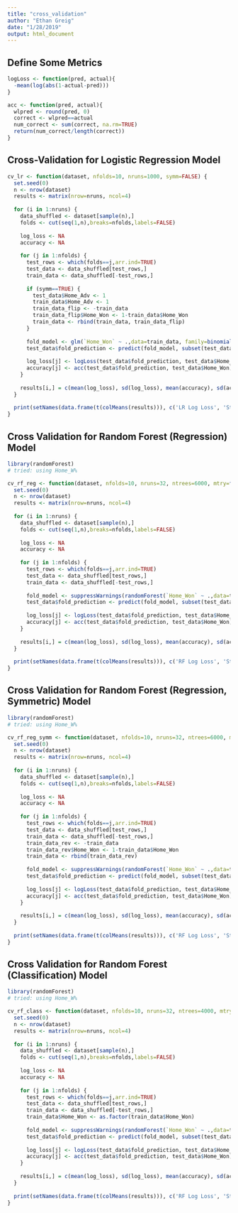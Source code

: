 ```yaml
---
title: "cross_validation"
author: "Ethan Greig"
date: "1/28/2019"
output: html_document
---
```


## Define Some Metrics
```r
logLoss <- function(pred, actual){
  -mean(log(abs(1-actual-pred)))
}

acc <- function(pred, actual){
  wlpred <- round(pred, 0)
  correct <- wlpred==actual
  num_correct <- sum(correct, na.rm=TRUE)
  return(num_correct/length(correct))
}
```

## Cross-Validation for Logistic Regression Model
```r

cv_lr <- function(dataset, nfolds=10, nruns=1000, symm=FALSE) {
  set.seed(0)
  n <- nrow(dataset)
  results <- matrix(nrow=nruns, ncol=4)
  
  for (i in 1:nruns) {
    data_shuffled <- dataset[sample(n),]
    folds <- cut(seq(1,n),breaks=nfolds,labels=FALSE)
  
    log_loss <- NA
    accuracy <- NA
      
    for (j in 1:nfolds) {
      test_rows <- which(folds==j,arr.ind=TRUE)
      test_data <- data_shuffled[test_rows,]
      train_data <- data_shuffled[-test_rows,]
        
      if (symm==TRUE) {
        test_data$Home_Adv <- 1
        train_data$Home_Adv <- 1
        train_data_flip <- -train_data
        train_data_flip$Home_Won <- 1-train_data$Home_Won
        train_data <- rbind(train_data, train_data_flip)
      }
        
      fold_model <- glm(`Home_Won` ~ .,data=train_data, family=binomial(link='logit'))
      test_data$fold_prediction <- predict(fold_model, subset(test_data, select=-Home_Won), type='response')
    
      log_loss[j] <- logLoss(test_data$fold_prediction, test_data$Home_Won)
      accuracy[j] <- acc(test_data$fold_prediction, test_data$Home_Won)
    }
      
    results[i,] = c(mean(log_loss), sd(log_loss), mean(accuracy), sd(accuracy))
  }
  
  print(setNames(data.frame(t(colMeans(results))), c('LR Log Loss', 'Std. Dev.', 'LR Accuracy', 'Std. Dev.')))
}
```

## Cross Validation for Random Forest (Regression) Model
```r
library(randomForest)
# tried: using Home_W%

cv_rf_reg <- function(dataset, nfolds=10, nruns=32, ntrees=6000, mtry=floor(ncol(df)/3), nodesize=5) {
  set.seed(0)
  n <- nrow(dataset)
  results <- matrix(nrow=nruns, ncol=4)
  
  for (i in 1:nruns) {
    data_shuffled <- dataset[sample(n),]
    folds <- cut(seq(1,n),breaks=nfolds,labels=FALSE)
      
    log_loss <- NA
    accuracy <- NA
      
    for (j in 1:nfolds) {
      test_rows <- which(folds==j,arr.ind=TRUE)
      test_data <- data_shuffled[test_rows,]
      train_data <- data_shuffled[-test_rows,]
  
      fold_model <- suppressWarnings(randomForest(`Home_Won` ~ .,data=train_data, ntree=ntrees, mtry=mtry, nodesize=nodesize))
      test_data$fold_prediction <- predict(fold_model, subset(test_data, select=-Home_Won), type='response')
        
      log_loss[j] <- logLoss(test_data$fold_prediction, test_data$Home_Won)
      accuracy[j] <- acc(test_data$fold_prediction, test_data$Home_Won)
    }
      
    results[i,] = c(mean(log_loss), sd(log_loss), mean(accuracy), sd(accuracy))
  }
  
  print(setNames(data.frame(t(colMeans(results))), c('RF Log Loss', 'Std. Dev.', 'RF Accuracy', 'Std. Dev.')))
}
```

## Cross Validation for Random Forest (Regression, Symmetric) Model
```r
library(randomForest)
# tried: using Home_W%

cv_rf_reg_symm <- function(dataset, nfolds=10, nruns=32, ntrees=6000, mtry=floor(ncol(df)/3), nodesize=5) {
  set.seed(0)
  n <- nrow(dataset)
  results <- matrix(nrow=nruns, ncol=4)
  
  for (i in 1:nruns) {
    data_shuffled <- dataset[sample(n),]
    folds <- cut(seq(1,n),breaks=nfolds,labels=FALSE)
      
    log_loss <- NA
    accuracy <- NA
      
    for (j in 1:nfolds) {
      test_rows <- which(folds==j,arr.ind=TRUE)
      test_data <- data_shuffled[test_rows,]
      train_data <- data_shuffled[-test_rows,]
      train_data_rev <- -train_data
      train_data_rev$Home_Won <- 1-train_data$Home_Won
      train_data <- rbind(train_data_rev)
  
      fold_model <- suppressWarnings(randomForest(`Home_Won` ~ .,data=train_data, ntree=ntrees, mtry=mtry, nodesize=nodesize))
      test_data$fold_prediction <- predict(fold_model, subset(test_data, select=-Home_Won), type='response')
        
      log_loss[j] <- logLoss(test_data$fold_prediction, test_data$Home_Won)
      accuracy[j] <- acc(test_data$fold_prediction, test_data$Home_Won)
    }
      
    results[i,] = c(mean(log_loss), sd(log_loss), mean(accuracy), sd(accuracy))
  }
  
  print(setNames(data.frame(t(colMeans(results))), c('RF Log Loss', 'Std. Dev.', 'RF Accuracy', 'Std. Dev.')))
}
```

## Cross Validation for Random Forest (Classification) Model
```r
library(randomForest)
# tried: using Home_W%

cv_rf_class <- function(dataset, nfolds=10, nruns=32, ntrees=4000, mtry=floor(sqrt(ncol(df))), nodesize=1) {
  set.seed(0)
  n <- nrow(dataset)
  results <- matrix(nrow=nruns, ncol=4)
  
  for (i in 1:nruns) {
    data_shuffled <- dataset[sample(n),]
    folds <- cut(seq(1,n),breaks=nfolds,labels=FALSE)
      
    log_loss <- NA
    accuracy <- NA
    
    for (j in 1:nfolds) {
      test_rows <- which(folds==j,arr.ind=TRUE)
      test_data <- data_shuffled[test_rows,]
      train_data <- data_shuffled[-test_rows,]
      train_data$Home_Won <- as.factor(train_data$Home_Won)
  
      fold_model <- suppressWarnings(randomForest(`Home_Won` ~ .,data=train_data, ntree=ntrees, mtry=mtry, nodesize=nodesize))
      test_data$fold_prediction <- predict(fold_model, subset(test_data, select=-Home_Won), type='prob')[,2]
        
      log_loss[j] <- logLoss(test_data$fold_prediction, test_data$Home_Won)
      accuracy[j] <- acc(test_data$fold_prediction, test_data$Home_Won)
    }
      
    results[i,] = c(mean(log_loss), sd(log_loss), mean(accuracy), sd(accuracy))
  }
  
  print(setNames(data.frame(t(colMeans(results))), c('RF Log Loss', 'Std. Dev.', 'RF Accuracy', 'Std. Dev.')))
}
```